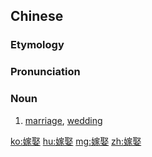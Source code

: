 ==Chinese==
{{zh-forms}}

===Etymology===
{{zh-compound|嫁|娶|(''of woman'') to [[marry]]|(''of man'') to [[marry]]}}

===Pronunciation===
{{zh-pron
|m=jiàqǔ
|cat=n
}}

===Noun===
{{zh-noun}}

# [[marriage]], [[wedding]]

[[ko:嫁娶]]
[[hu:嫁娶]]
[[mg:嫁娶]]
[[zh:嫁娶]]